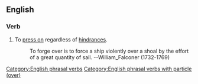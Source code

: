 ==English==

===Verb===
{{en-verb|head=[[forge]] [[over]]|forges over|forging over|forged over}}

# {{context|nautical|lang=en}} To [[press on]] regardless of [[hindrance]]s.
#: To forge over is to force a ship violently over a shoal by the effort of a great quantity of sail. --William_Falconer (1732-1769)
[[Category:English phrasal verbs]]
[[Category:English phrasal verbs with particle (over)]]